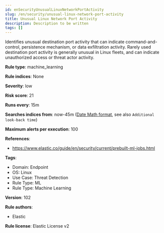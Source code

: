 ```yaml
---
id: enSecurityUnusualLinuxNetworkPortActivity
slug: /en/security/unusual-linux-network-port-activity
title: Unusual Linux Network Port Activity
description: Description to be written
tags: []
---
```


<div id="unusual-linux-network-port-activity"></div>

Identifies unusual destination port activity that can indicate command-and-control, persistence mechanism, or data exfiltration activity. Rarely used destination port activity is generally unusual in Linux fleets, and can indicate unauthorized access or threat actor activity.

**Rule type**: machine_learning

**Rule indices**: None

**Severity**: low

**Risk score**: 21

**Runs every**: 15m

**Searches indices from**: now-45m ([Date Math format](((ref))/common-options.html#date-math), see also <DocLink id="enSecurityRulesUiCreate" section="set-the-rules-schedule">`Additional look-back time`</DocLink>)

**Maximum alerts per execution**: 100

**References**: 

* https://www.elastic.co/guide/en/security/current/prebuilt-ml-jobs.html

**Tags**: 

* Domain: Endpoint
* OS: Linux
* Use Case: Threat Detection
* Rule Type: ML
* Rule Type: Machine Learning

**Version**: 102

**Rule authors**: 

* Elastic

**Rule license**: Elastic License v2


